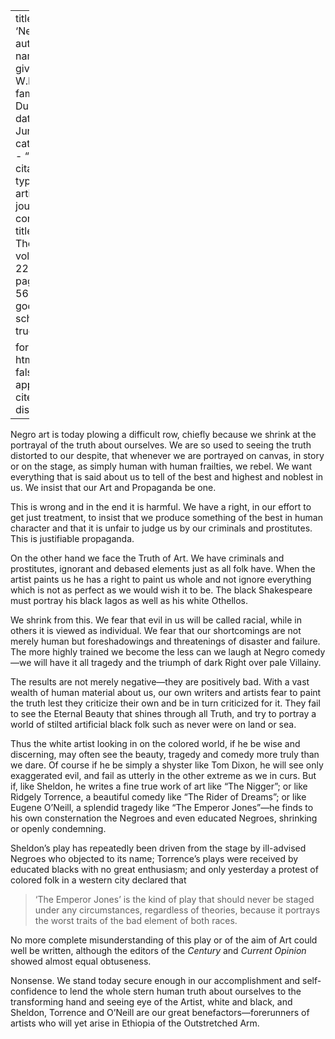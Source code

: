 
---
title: 'Negro Art'
author:
  - name:
      given: W.E.B.
      family: Du Bois
date: Jun. 1921
categories: 
  - ""
citation: 
  type: article-journal
  container-title: The Crisis
  volume: 22
  issue: 2
  page: 55-56
google-scholar: true

format:
  html:
    toc: false
    appendix-cite-as: display
---


Negro art is today plowing a difficult row, chiefly because we shrink at the portrayal of 
the truth about ourselves. We are so used to seeing the truth distorted to our despite, that whenever we are portrayed on canvas, in story or on the stage, as simply human with human frailties, we rebel. We want everything that is said about us to tell of the best and highest and noblest in us. We insist that our Art and Propaganda be one. 

This is wrong and in the end it is harmful. We have a right, in our effort to get just treatment, to insist that we produce something of the best in human character and that it is unfair to judge us by our criminals and prostitutes. This is justifiable propaganda. 

On the other hand we face the Truth of Art. We have criminals and prostitutes, ignorant and debased elements just as all folk have. When the artist paints us he has a right to paint us whole and not ignore everything which is not as perfect as we would wish it to be. The black Shakespeare must portray his black Iagos as well as his white Othellos. 

We shrink from this. We fear that evil in us will be called racial, while in others it is viewed as individual. We fear that our shortcomings are not merely human but foreshadowings and threatenings of disaster and failure. The more highly trained we become the less can we laugh at Negro comedy---we will have it all tragedy and the triumph of dark Right over pale Villainy. 

The results are not merely negative---they are positively bad. With a vast wealth of human material about us, our own writers and artists fear to paint the truth lest they criticize their own and be in turn criticized for it. They fail to see the Eternal Beauty that shines through all Truth, and try to portray a world of stilted artificial black folk such as never were on land or sea. 

Thus the white artist looking in on the colored world, if he be wise and discerning, may often see the beauty, tragedy and comedy more truly than we dare. Of course if he be simply a shyster like Tom Dixon, he will see only exaggerated evil, and fail as utterly in the other extreme as we in curs. But if, like Sheldon, he writes a fine true work of art like "The Nigger"; or like Ridgely Torrence, a beautiful comedy like "The Rider of Dreams"; or like Eugene O'Neill, a splendid tragedy like "The Emperor Jones"---he finds to his own consternation the Negroes and even educated Negroes, shrinking or openly condemning. 

Sheldon's play has repeatedly been driven from the stage by ill-advised Negroes who objected to its name; Torrence's plays were received by educated blacks with no great enthusiasm; and only yesterday a protest of colored folk in a western city declared that 

> 'The Emperor Jones' is the kind of play that should never be staged under any circumstances, regardless of theories, because it portrays the worst traits of the bad element of both races.

No more complete misunderstanding of this play or of the aim of Art could well be written, although the editors of the *Century* and *Current Opinion* showed almost equal obtuseness. 

Nonsense. We stand today secure enough in our accomplishment and self-confidence to lend the whole stern human truth about ourselves to the transforming hand and seeing eye of the Artist, white and black, and Sheldon, Torrence and O'Neill are our great benefactors---forerunners of artists who will yet arise in Ethiopia of the Outstretched Arm.

